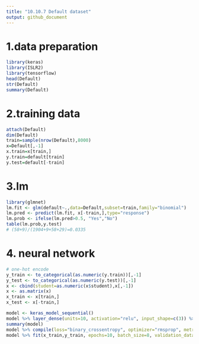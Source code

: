 ```yaml
---
title: "10.10.7 Default dataset"
output: github_document
---
```


# 1.data preparation
```R
library(keras)
library(ISLR2)
library(tensorflow)
head(Default)
str(Default)
summary(Default)
```

# 2.training data
```R
attach(Default)
dim(Default)
train=sample(nrow(Default),8000)
x=Default[,-1]
x.train=x[train,]
y.train=default[train]
y.test=default[-train]
```

# 3.lm
```R
library(glmnet)
lm.fit <- glm(default~.,data=Default,subset=train,family="binomial")
lm.pred <- predict(lm.fit, x[-train,],type="response")
lm.prob <- ifelse(lm.pred>0.5, "Yes","No")
table(lm.prob,y.test)
# (58+9)/(1904+9+58+29)=0.0335
```

# 4. neural network
```R
# one-hot encode
y_train <- to_categorical(as.numeric(y.train))[,-1]
y_test <- to_categorical(as.numeric(y.test))[,-1]
x <- cbind(student=as.numeric(x$student),x[,-1])
x <- as.matrix(x)
x_train <- x[train,]
x_test <- x[-train,]

model <- keras_model_sequential()
model %>% layer_dense(units=10, activation="relu", input_shape=c(3)) %>% layer_dropout(rate=0.4) %>%  layer_dense(units=2, activation = "softmax")
summary(model)
model %>% compile(loss="binary_crossentropy", optimizer="rmsprop", metrics=c("accuracy"))
model %>% fit(x_train,y_train, epochs=10, batch_size=8, validation_data=list(x_test, y_test))
```